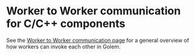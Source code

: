 
# Worker to Worker communication for C/C++ components

See the [Worker to Worker communication page](/docs/concepts-worker-to-worker-communication) for a general overview of how workers can invoke each other in Golem.

